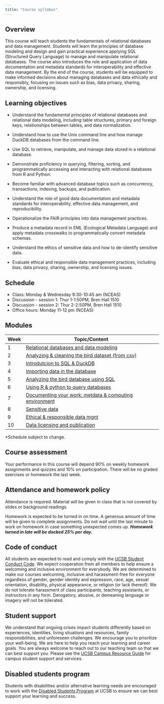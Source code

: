 ```yaml
---
title: "Course syllabus"
---
```


## Overview

This course will teach students the fundamentals of relational databases and data management. Students will learn the principles of database modeling and design and gain practical experience applying SQL (Structured Query Language) to manage and manipulate relational databases. The course also introduces the role and application of data documentation and metadata standards for interoperability and effective data management. By the end of the course, students will be equipped to make informed decisions about managing databases and data ethically and responsibly, focusing on issues such as bias, data privacy, sharing, ownership, and licensing.

## Learning objectives

-   Understand the fundamental principles of relational databases and relational data modeling, including table structures, primary and foreign keys, relationships between tables, and data normalization.

-   Understand how to use the Unix command line and how manage DuckDB databases from the command line.

-   Use SQL to retrieve, manipulate, and manage data stored in a relational database.

-   Demonstrate proficiency in querying, filtering, sorting, and programmatically accessing and interacting with relational databases from R and Python.

-   Become familiar with advanced database topics such as concurrency, transactions, indexing, backups, and publication.

-   Understand the role of good data documentation and metadata standards for interoperability, effective data management, and reproducibility.

-   Operationalize the FAIR principles into data management practices.

-   Produce a metadata record in EML (Ecological Metadata Language) and apply metadata crosswalks to programmatically convert metadata schemas.

-   Understand the ethics of sensitive data and how to de-identify sensitive data.

-   Evaluate ethical and responsible data management practices, including bias, data privacy, sharing, ownership, and licensing issues.

## Schedule

- Class: Monday & Wednesday 9:30-10:45 am (NCEAS)
- Discussion - session 1: Thur 1-1:50PM, Bren Hall 1510
- Discussion - session 2: Thur 2-2:50PM, Bren Hall 1510
- Office hours: Monday 11-12 pm (NCEAS)


## Modules

| Week | Topic/Content                                                          |
|------|------------------------------------------------------------------------|
| 1    | [Relational databases and data modeling](modules/week01/index-01.qmd)  |
| 2    | [Analyzing & cleaning the bird dataset (from csv)](modules/week02/index-02.qmd) |
| 3    | [Introdutcion to SQL & DuckDB](modules/week03/index-03.qmd)            |
| 4    | [Importing data in the database](modules/week04/index-04.qmd)          |
| 5    | [Analyzing the bird database using SQL](modules/week05/index-05.qmd)   |
| 6    | [Using R & python to query databases](modules/week06/index-06.qmd)     |
| 7    | [Documenting your work: metdata & computing environment](modules/week07/index-07.qmd)|
| 8    | [Sensitive data](modules/week08/index-08.qmd)                          |
| 9    | [Ethical & responsible data mgnt](modules/week09/index-09.qmd)         |
| 10   | [Data licensing and publication](modules/week10/index-10.qmd)          |

\*Schedule subject to change.

## Course assessment

Your performance in this course will depend 90% on weekly homework assignments and quizzes and 10% on participation. There will be no graded exercises or homework the last week.

## Attendance and homework policy

Attendance is required. Material will be given in class that is not covered by slides or background readings.

Homework is expected to be turned in on time. A generous amount of time will be given to complete assignments. Do not wait until the last minute to work on homework in case something unexpected comes up. ***Homework turned in late will be docked 25% per day.***

## Code of conduct

All students are expected to read and comply with the [UCSB Student Conduct Code](http://www.sa.ucsb.edu/regulations/student-conduct-code/student-conduct-code). We expect cooperation from all members to help ensure a welcoming and inclusive environment for everybody. We are determined to make our courses welcoming, inclusive and harassment-free for everyone regardless of gender, gender identity and expression, race, age, sexual orientation, disability, physical appearance, or religion (or lack thereof). We do not tolerate harassment of class participants, teaching assistants, or instructors in any form. Derogatory, abusive, or demeaning language or imagery will not be tolerated.

## Student support

We understand that ongoing crises impact students differently based on experiences, identities, living situations and resources, family responsibilities, and unforeseen challenges. We encourage you to prioritize your well-being. We are here to help you reach your learning and career goals. You are always welcome to reach out to our teaching team so that we can best support you. Please see the [UCSB Campus Resource Guide](https://www.ucsb.edu/students) for campus student support and services.

## Disabled students program

Students with disabilities and/or alternative learning needs are encouraged to work with the [Disabled Students Program](https://dsp.sa.ucsb.edu/) at UCSB to ensure we can best support your learning and success.
